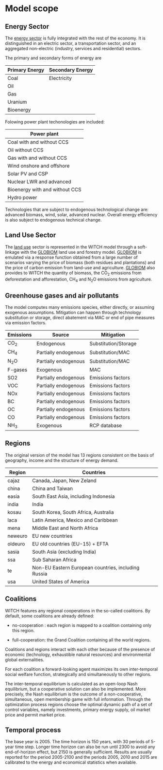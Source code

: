 # Model scope

## Energy Sector

The [energy sector](mod_energy) is fully integrated with the rest of the economy.
It is distinguished in an electric sector, a transportation sector, and an aggregated non-electric (industry, services and residential) sectors.

The primary and secondary forms of energy are

 | Primary Energy | Secondary Energy | 
 | -------------- | -----------      | 
 | Coal           | Electricity      | 
 | Oil            |                  | 
 | Gas            |                  | 
 | Uranium        |                  | 
 | Bioenergy      |                  |


Folowing power plant techonologies are included:

| Power plant                    |
| -----------                    | 
| Coal with and without CCS      | 
| Oil without CCS                | 
| Gas with and without CCS       | 
| Wind onshore and offshore      | 
| Solar PV and CSP               | 
| Nuclear LWR and advanced       | 
| Bioenergy with and without CCS | 
| Hydro power                    | 

Technologies that are subject to endogenous technological change are: advanced biomass, wind, solar, advanced nuclear. Overall energy efficiency is also subject to endogenous technical change.

## Land Use Sector

The [land use](mod_landuse) sector is represented in the WITCH model through a soft-linkage with the [GLOBIOM](http://www.globiom.org/) land use and forestry model.
[GLOBIOM](http://www.globiom.org/) is emulated via a response function
obtained from a large number of scenarios varying the price of biomass (both residues and plantations) and the price of carbon emission from land-use and agriculture.
[GLOBIOM](http://www.globiom.org/) also provides to WITCH the quantity of biomass, the CO~2~ emissions from deforestation and afforestation, CH~4~ and N~2~O emissions from agriculture.


## Greenhouse gases and air pollutants

The model computes many emissions species,
either directly, or assuming exogenous assumptions.
Mitigation can happen through technology substitution or storage,
direct abatement via MAC or end of pipe measures via emission factors.

 | Emissions | Source               | Mitigation           | 
 | ---       | ------               | ----------           | 
 | CO~2~     | Endogenous           | Substitution/Storage | 
 | CH~4~     | Partially endogenous | Substitution/MAC     | 
 | N~2~O     | Partially endogenous | Substitution/MAC     | 
 | F-gases   | Exogenous            | MAC                  | 
 | SO2       | Partially endogenous | Emissions factors    | 
 | VOC       | Partially endogenous | Emissions factors    | 
 | NOx       | Partially endogenous | Emissions factors    | 
 | BC        | Partially endogenous | Emissions factors    | 
 | OC        | Partially endogenous | Emissions factors    | 
 | CO        | Partially endogenous | Emissions factors    | 
 | NH~3~     | Exogenous            | RCP database         | 

## Regions

The original version of the model has 13 regions consistent on the basis of
geography, income and the structure of energy demand.


 | Region  | Countries                                           | 
 | ------  | ---------                                           | 
 | cajaz   | Canada, Japan, New Zeland                           | 
 | china   | China and Taiwan                                    | 
 | easia   | South East Asia, including Indonesia                | 
 | india   | India                                               | 
 | kosau   | South Korea, South Africa, Australia                | 
 | laca    | Latin America, Mexico and Caribbean                 | 
 | mena    | Middle East and North Africa                        | 
 | neweuro | EU new countries                                    | 
 | oldeuro | EU old countries (EU-15) + EFTA                     | 
 | sasia   | South Asia  (excluding India)                       | 
 | ssa     | Sub Saharan Africa                                  | 
 | te      | Non-EU Eastern European countries, including Russia | 
 | usa     | United States of America                            | 

## Coalitions


WITCH features any regional cooperations in the so-called coalitions.
By default, some coalitions are already defined:

*  no-cooperation : each region is mapped to a coalition containing only this region.

*  full-cooperation: the Grand Coalition containing all the world regions.
    
Coalitions and regions interact with each other because of the presence of economic
(technology, exhaustible natural resources) and environmental global externalities.

For each coalition a forward-looking agent
maximizes its own inter-temporal social welfare function, strategically and
simultaneously to other regions.

The inter-temporal equilibrium is calculated as an open-loop Nash equilibrium, but a
cooperative solution can also be implemented. More precisely, the Nash
equilibrium is the outcome of a non-cooperative, simultaneous, open membership game with full
information. Through the optimization process regions choose the optimal dynamic path of a set of control variables, namely investments, primary energy supply, oil market price and permit market price.

## Temporal process

The base year is 2005. The time horizon is 150 years, with 30 periods of 5-year time step. Longer time horizon can also be run until 2300 to avoid any end-of-horizon effect, but 2150 is generally sufficient.
Results are usually reported for the period 2005-2100 and the periods 2005, 2010 and 2015 are calibrated to the energy and economical statistics when available.
